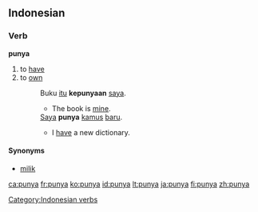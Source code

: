 ==Indonesian==

===Verb===
'''punya'''

# to [[have]]
# to [[own]]
#: Buku [[itu]] '''kepunyaan''' [[saya]].
#:* The book is [[mine]].
#: [[saya|Saya]] '''punya''' [[kamus]] [[baru]].
#:* I [[have]] a new dictionary.

====Synonyms====
* [[milik]]

[[Category:Indonesian verbs]]

[[ca:punya]]
[[fr:punya]]
[[ko:punya]]
[[id:punya]]
[[lt:punya]]
[[ja:punya]]
[[fi:punya]]
[[zh:punya]]